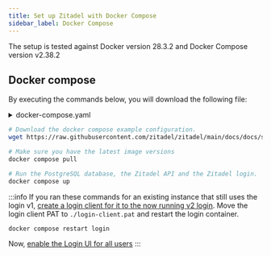 ```yaml
---
title: Set up Zitadel with Docker Compose
sidebar_label: Docker Compose
---
```




The setup is tested against Docker version 28.3.2 and Docker Compose version v2.38.2

## Docker compose

By executing the commands below, you will download the following file:

<details>
    <summary>docker-compose.yaml</summary>
    <CodeBlock language="yaml">{DockerComposeSource}</CodeBlock>
</details>

```bash
# Download the docker compose example configuration.
wget https://raw.githubusercontent.com/zitadel/zitadel/main/docs/docs/self-hosting/deploy/docker-compose.yaml

# Make sure you have the latest image versions
docker compose pull

# Run the PostgreSQL database, the Zitadel API and the Zitadel login.
docker compose up
```

<DefaultUser components={props.components} />

:::info
If you ran these commands for an existing instance that still uses the login v1, [create a login client for it to the now running v2 login](/self-hosting/manage/login-client#create-login-client).
Move the login client PAT to `./login-client.pat` and restart the login container.
```bash
docker compose restart login
```
Now, [enable the Login UI for all users](/self-hosting/manage/login-client#require-login-v2)
:::

<NoteInstanceNotFound/>
<Next components={props.components} />
<Disclaimer components={props.components} />

